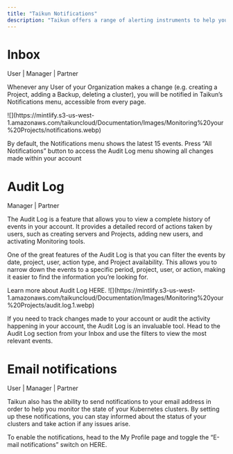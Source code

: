 ```yaml
---
title: "Taikun Notifications"
description: "Taikun offers a range of alerting instruments to help you stay informed about the status of your clusters."
---
```


# Inbox

<Icon icon="user" iconType="solid" /> User | <Icon icon="user-tie" iconType="solid" /> Manager | <Icon icon="handshake" iconType="solid" /> Partner

Whenever any User of your Organization makes a change (e.g. creating a Project, adding a Backup, deleting a cluster), you will be notified in Taikun’s Notifications menu, accessible from every page.

<Frame caption="Notifications">
  ![](https://mintlify.s3-us-west-1.amazonaws.com/taikuncloud/Documentation/Images/Monitoring%20your%20Projects/notifications.webp)
</Frame>

By default, the Notifications menu shows the latest 15 events. Press “All Notifications” button to access the Audit Log menu showing all changes made within your account

# Audit Log

<Icon icon="user-tie" iconType="solid" /> Manager | <Icon icon="handshake" iconType="solid" /> Partner

The Audit Log is a feature that allows you to view a complete history of events in your account. It provides a detailed record of actions taken by users, such as creating servers and Projects, adding new users, and activating Monitoring tools.

One of the great features of the Audit Log is that you can filter the events by date, project, user, action type, and Project availability. This allows you to narrow down the events to a specific period, project, user, or action, making it easier to find the information you’re looking for.

<Card title="Audit Log" icon="user" horizontal href="/content/components/card-group">
  Learn more about Audit Log HERE.
</Card>

<Frame caption="Audit Log">
  ![](https://mintlify.s3-us-west-1.amazonaws.com/taikuncloud/Documentation/Images/Monitoring%20your%20Projects/audit.log.1.webp)
</Frame>

If you need to track changes made to your account or audit the activity happening in your account, the Audit Log is an invaluable tool. Head to the Audit Log section from your Inbox and use the filters to view the most relevant events.

# Email notifications

<Icon icon="user" iconType="solid" /> User | <Icon icon="user-tie" iconType="solid" /> Manager | <Icon icon="handshake" iconType="solid" /> Partner

Taikun also has the ability to send notifications to your email address in order to help you monitor the state of your Kubernetes clusters. By setting up these notifications, you can stay informed about the status of your clusters and take action if any issues arise.

<Card title="My Profile" icon="user" horizontal={true} href="/content/components/card-group">
  To enable the notifications, head to the My Profile page and toggle the “E-mail notifications” switch on HERE.
</Card>